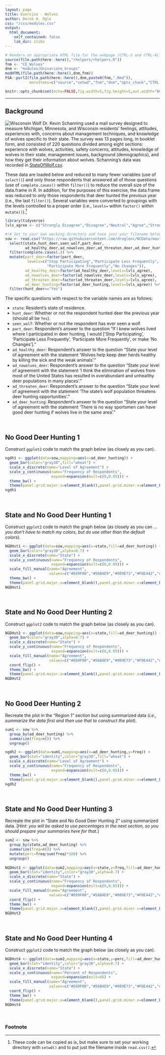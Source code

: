 ```yaml
---
layout: page
title: Exercise - Wolves
author: Derek H. Ogle
css: "/css/modules.css"
output:
  html_document:
    self_contained: false
    lib_dir: zlibs
---
```


```r
# Renders an appropriate HTML file for the webpage (CTRL-S and CTRL-ALT-C)
source(file.path(here::here(),"rhelpers/rhelpers.R"))
fnm <- "CE_Wolves"
dnm <- "modules/Univariate_Groups"
modHTML(file.path(here::here(),dnm,fnm))
FSA::purl2(file.path(here::here(),dnm,paste0(fnm,".Rmd")),
           moreItems=c("source","setwd","fnm","dnm","opts_chunk","CTRL-S"))
```
```r
knitr::opts_chunk$set(echo=FALSE,fig.width=5,fig.height=5,out.width="60%")
```

----

## Background
<img src="../zimgs/WiWolf.jpg" alt="Wisconsin Wolf" class="img-right">
Dr. Kevin Schanning used a mail survey designed to measure Michigan, Minnesota, and Wisconsin residents’ feelings, attitudes, experiences with, concerns about management techniques, and knowledge of wolves specific to their state. The survey was 13 pages long, in booklet form, and consisted of 220 questions divided among eight sections: experience with wolves, activities, safety concerns, attitudes, knowledge of wolves in their state, management issues, background (demographics), and how they get their information about wolves. Schanning's data was recorded in [StateOfWolf.csv](https://raw.githubusercontent.com/droglenc/NCData/master/StateOfWolf.csv).

These data are loaded below and reduced to many fewer variables (use of `select()`) and only those respondents that answered all of those questions (use of `complete.cases()` within `filter()`) to reduce the overall size of the data.frame in R. In addition, for the purposes of this exercise, the data.frame was reduced to only those respondents that deer hunted the previous year (i.e., the last `filter()`). Several variables were converted to groupings with the levels controlled to a proper order (i.e., `levels=` within `factor()` within `mutate()`).[^copycode]

```r
library(tidyverse)
lvls_agree <- c("Strongly Disagree","Disagree","Neutral","Agree","Strongly Agree")

#!# Set to your own working directory and have just your filename below.
sow <- read.csv("https://raw.githubusercontent.com/droglenc/NCData/master/StateOfWolf.csv") %>%
  select(state,hunt_deer,seen_wolf,part_deer,
         ad_healthy_deer,ad_nowolves_deer,ad_threaten_deer,ad_deer_hunting) %>%
  filter(complete.cases(.)) %>%
  mutate(part_deer=factor(part_deer,
          levels=c("Stop Participating","Participate Less Frequently",
                   "Participate More Frequently","No Changes")),
         ad_healthy_deer=factor(ad_healthy_deer,levels=lvls_agree),
         ad_nowolves_deer=factor(ad_nowolves_deer,levels=lvls_agree),
         ad_threaten_deer=factor(ad_threaten_deer,levels=lvls_agree),
         ad_deer_hunting=factor(ad_deer_hunting,levels=lvls_agree)) %>%
  filter(hunt_deer=="Yes")
```

The specific questions with respect to the variable names are as follows:

* `state`: Resident's state of residence.
* `hunt_deer`: Whether or not the respondent hunted deer the previous year (should all be `Yes`).
* `seen_wolf`: Whether or not the respondent has ever seen a wolf.
* `part_deer`: Respondent's answer to the question "If I knew wolves lived where I participated in deer hunting, I would ['Stop Participating', 'Participate Less Frequently', 'Participate More Frequently', or make 'No Changes']."
* `ad_healthy_deer`: Respondent's answer to the question "State your level of agreement with the statement 'Wolves help keep deer herds healthy by killing the sick and the weak animals'."
* `ad_nowolves_deer`: Respondent's answer to the question "State your level of agreement with the statement 'I think the elimination of wolves from most of the United States has resulted in overabundant and unhealthy deer populations in many places'."
* `ad_threaten_deer`: Respondent's answer to the question "State your level of agreement with the statement 'The state's wolf population threatens deer hunting opportunities'."
* `ad_deer_hunting`: Respondent's answer to the question "State your level of agreement with the statement 'There is no way sportsmen can have good deer hunting if wolves live in the same area'."

&nbsp;

## No Good Deer Hunting 1
Construct `ggplot2` code to match the graph below (as closely as you can).

```r
ngdh1 <- ggplot(data=sow,mapping=aes(x=ad_deer_hunting)) +
  geom_bar(color="gray30",fill="wheat") +
  scale_x_discrete(name="Level of Agreement") +
  scale_y_continuous(name="Frequency of Respondents",
                     expand=expansion(mult=c(0,0.05))) +
  theme_bw() +  
  theme(panel.grid.major.x=element_blank(),panel.grid.minor.x=element_blank())
ngdh1
```

&nbsp;

## State and No Good Deer Hunting 1
Construct `ggplot2` code to match the graph below (as closely as you can ... *you don't have to match my colors, but do use other than the default colors*).

```r
NGDHst1 <- ggplot(data=sow,mapping=aes(x=state,fill=ad_deer_hunting)) +
  geom_bar(color="gray30",alpha=0.7) +
  scale_x_discrete(name="State") +
  scale_y_continuous(name="Frequency of Respondents",
                     expand=expansion(mult=c(0,0.05))) +
  scale_fill_manual(name="Agreement",
                    values=c("#E69F00","#56B4E9","#009E73","#F0E442","#0072B2")) +
  theme_bw() +  
  theme(panel.grid.major.x=element_blank(),panel.grid.minor.x=element_blank())
NGDHst1
```

&nbsp;

## State and No Good Deer Hunting 2
Construct `ggplot2` code to match the graph below (as closely as you can).

```r
NGDHst2 <- ggplot(data=sow,mapping=aes(x=state,fill=ad_deer_hunting)) +
  geom_bar(color="gray30",alpha=0.7) +
  scale_x_discrete(name="State") +
  scale_y_continuous(name="Frequency of Respondents",
                     expand=expansion(mult=c(0,0.05))) +
  scale_fill_manual(name="Agreement",
                    values=c("#E69F00","#56B4E9","#009E73","#F0E442","#0072B2")) +
  coord_flip() +
  theme_bw() +  
  theme(panel.grid.major.x=element_blank(),panel.grid.minor.x=element_blank())
NGDHst2
```

&nbsp;

## No Good Deer Hunting 2
Recreate the plot in the "Region 1" section but using summarized data (*i.e., summarize the data first and then use that to construct the plot*).

```r
sum1 <- sow %>%
  group_by(ad_deer_hunting) %>%
  summarize(freq=n()) %>%
  ungroup()

ngdh2 <- ggplot(data=sum1,mapping=aes(x=ad_deer_hunting,y=freq)) +
  geom_bar(stat="identity",color="gray30",fill="wheat") +
  scale_x_discrete(name="Level of Agreement") +
  scale_y_continuous(name="Frequency of Respondents",
                     expand=expansion(mult=c(0,0.05))) +
  theme_bw() +  
  theme(panel.grid.major.x=element_blank(),panel.grid.minor.x=element_blank())
ngdh2
```

&nbsp;

## State and No Good Deer Hunting 3
Recreate the plot in "State and No Good Deer Hunting 2" using summarized data. [*Hint: you will be asked to use percentages in the next section, so you should prepare your summaries here for that*.]

```r
sum2 <- sow %>%
  group_by(state,ad_deer_hunting) %>%
  summarize(freq=n()) %>%
  mutate(perc=freq/sum(freq)*100) %>%
  ungroup()
  
NGDHst3 <- ggplot(data=sum2,mapping=aes(x=state,y=freq,fill=ad_deer_hunting)) +
  geom_bar(stat="identity",color="gray30",alpha=0.7) +
  scale_x_discrete(name="State") +
  scale_y_continuous(name="Frequency of Respondents",
                     expand=expansion(mult=c(0,0.05))) +
  scale_fill_manual(name="Agreement",
                    values=c("#E69F00","#56B4E9","#009E73","#F0E442","#0072B2")) +
  coord_flip() +
  theme_bw() +  
  theme(panel.grid.major.x=element_blank(),panel.grid.minor.x=element_blank())
NGDHst3
```

&nbsp;

## State and No Good Deer Hunting 4
Construct `ggplot2` code to match the graph below (as closely as you can).

```r
NGDHst4 <- ggplot(data=sum2,mapping=aes(x=state,y=perc,fill=ad_deer_hunting)) +
  geom_bar(stat="identity",color="gray30",alpha=0.7) +
  scale_x_discrete(name="State") +
  scale_y_continuous(name="Percent of Respondents",
                     expand=expansion(mult=0)) +
  scale_fill_manual(name="Agreement",
                    values=c("#E69F00","#56B4E9","#009E73","#F0E442","#0072B2")) +
  coord_flip() +
  theme_bw() +  
  theme(panel.grid.major.x=element_blank(),panel.grid.minor.x=element_blank())
NGDHst4
```

&nbsp;

### Footnote
[^copycode]: These code can be copied as is, but make sure to set your working directory with `setwd()` and to put just the filename inside `read.csv()`.
